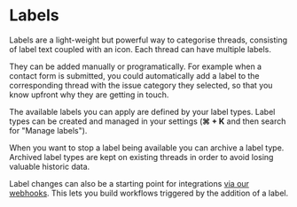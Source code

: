 # Labels

Labels are a light-weight but powerful way to categorise threads, consisting of label text coupled with an icon. Each thread can have multiple labels.

They can be added manually or programatically. For example when a contact form is submitted, you could automatically add a label to the corresponding thread with the issue category they selected, so that you know upfront why they are getting in touch.

The available labels you can apply are defined by your label types. Label types can be created and managed in your settings (**⌘ + K** and then search for "Manage labels").

When you want to stop a label being available you can archive a label type. Archived label types are kept on existing threads in order to avoid losing valuable historic data.

Label changes can also be a starting point for integrations [via our webhooks](/webhooks/thread-labels-changed). This lets you build workflows triggered by the addition of a label.
